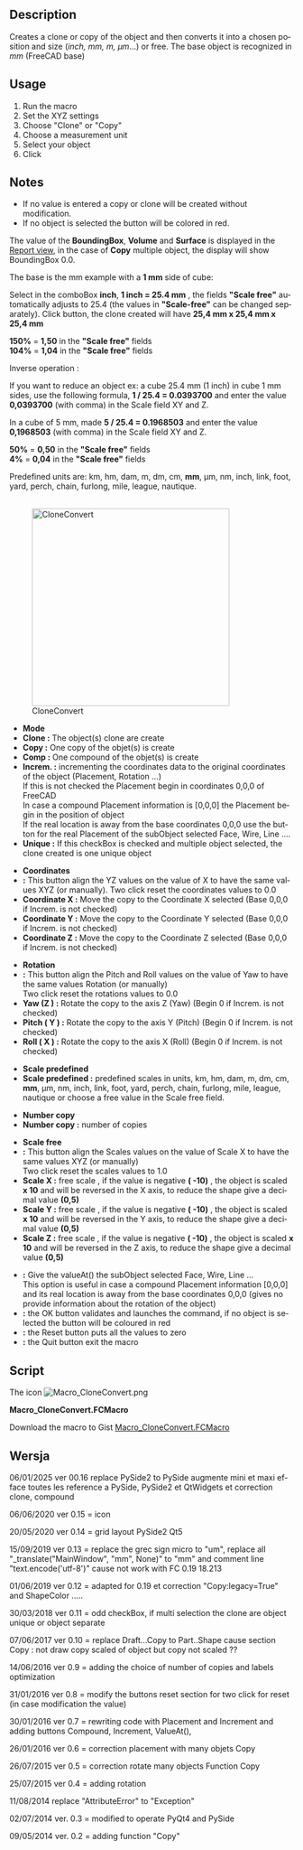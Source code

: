 <languages/>

<div lang="en" dir="ltr" class="mw-content-ltr">
{{Macro
|Name=Macro CloneConvert
|Icon=Macro_CloneConvert.png
|Description=Creates a Clone/Copy/Compound of the object(s) and then converted into a chosen position and size (''inch, mm, m, µm''...) or free. The base object is recognized in ''mm'' (FreeCAD base).
|Author=mario52
|Version=00.16
|Date=2025-01-06
|FCVersion= ≥0.18
|Download=[https://wiki.freecad.org/images/0/0a/Macro_CloneConvert.png ToolBar Icon]
}}
</div>

<div lang="en" dir="ltr" class="mw-content-ltr">
==Description==
</div>

<div lang="en" dir="ltr" class="mw-content-ltr">
Creates a clone or copy of the object and then converts it into a chosen position and size (''inch, mm, m, µm''...) or free. The base object is recognized in ''mm'' (FreeCAD base)
</div>

{{Codeextralink|https://gist.githubusercontent.com/mario52a/9f2f2f6144e1307a048f1840ef99300c/raw/fb76b3c728c1c7cd085e87f5d6d223d9f79bb574/Macro_CloneConvert.FCMacro}}

<div lang="en" dir="ltr" class="mw-content-ltr">
==Usage==
</div>

<div lang="en" dir="ltr" class="mw-content-ltr">
# Run the macro
# Set the XYZ settings
# Choose "Clone" or "Copy" 
# Choose a measurement unit
# Select your object
# Click {{KEY|Ok}}
</div>

<div lang="en" dir="ltr" class="mw-content-ltr">
==Notes==
</div>

<div lang="en" dir="ltr" class="mw-content-ltr">
* If no value is entered a copy or clone will be created without modification.
* If no object is selected the {{KEY|Ok}} button will be colored in red.
</div>

<div lang="en" dir="ltr" class="mw-content-ltr">
The value of the '''BoundingBox''', '''Volume''' and '''Surface''' is displayed in the [[Report_view|Report view]], in the case of '''Copy''' multiple object, the display will show BoundingBox 0.0.
</div>

<div lang="en" dir="ltr" class="mw-content-ltr">
The base is the mm example with a '''1 mm''' side of cube:
</div>

<div lang="en" dir="ltr" class="mw-content-ltr">
Select in the comboBox '''inch''', '''1 inch = 25.4 mm''' , the fields '''"Scale free"''' automatically adjusts to 25.4 (the values ​​in '''"Scale-free"''' can be changed separately). Click {{KEY|Ok}} button, the clone created will have '''25,4 mm x 25,4 mm x 25,4 mm'''
</div> 

<div lang="en" dir="ltr" class="mw-content-ltr">
'''150%''' = '''1,50''' in the '''"Scale free"''' fields <br />
'''104%''' = '''1,04''' in the '''"Scale free"''' fields
</div> 

<div lang="en" dir="ltr" class="mw-content-ltr">
Inverse operation :
</div>

<div lang="en" dir="ltr" class="mw-content-ltr">
If you want to reduce an object ex: a cube 25.4 mm (1 inch) in cube 1 mm sides, use the following formula, '''1 / 25.4 = 0.0393700''' and enter the value '''0,0393700''' (with comma) in the Scale field XY and Z.
</div>

<div lang="en" dir="ltr" class="mw-content-ltr">
In a cube of 5 mm, made​​ '''5 / 25.4 = 0.1968503''' and enter the value '''0,1968503''' (with comma) in the Scale field XY and Z.
</div>

<div lang="en" dir="ltr" class="mw-content-ltr">
'''50%''' = '''0,50''' in the '''"Scale free"''' fields<br />
''' 4%''' = '''0,04''' in the '''"Scale free"''' fields 
<br />
</div>

<div lang="en" dir="ltr" class="mw-content-ltr">
Predefined units are:
km, hm, dam, m, dm, cm, '''mm''', µm, nm, inch, link, foot, yard, perch, chain, furlong, mile, league, nautique.
<br /><br />
</div>

<div lang="en" dir="ltr" class="mw-content-ltr">
[[File:Macro CloneConvert_01.png|350px|left|CloneConvert]]
* '''Mode'''
* '''Clone   :''' The object(s) clone are create 
* '''Copy    :''' One copy of the objet(s) is create
* '''Comp    :''' One compound of the objet(s) is create
* '''Increm. :''' incrementing the coordinates data to the original coordinates of the object (Placement, Rotation ...)<br />If this is not checked the Placement begin in coordinates 0,0,0 of FreeCAD<br />In case a compound Placement information is [0,0,0] the Placement begin in the position of object<br />If the real location is away from the base coordinates 0,0,0 use the {{KEY|ValueAt()}} button for the real Placement of the subObject selected Face, Wire, Line ....
* '''Unique  :''' If this checkBox is checked and multiple object selected, the clone created is one unique object
</div>

<div lang="en" dir="ltr" class="mw-content-ltr">
* '''Coordinates'''
* '''{{KEY|...}} :''' This button align the YZ values on the value of X to have the same values ​​XYZ (or manually). Two click reset the coordinates values to 0.0 
* '''Coordinate X :''' Move the copy to the Coordinate X selected (Base 0,0,0 if Increm. is not checked)
* '''Coordinate Y :''' Move the copy to the Coordinate Y selected (Base 0,0,0 if Increm. is not checked)
* '''Coordinate Z :''' Move the copy to the Coordinate Z selected (Base 0,0,0 if Increm. is not checked)
</div>

<div lang="en" dir="ltr" class="mw-content-ltr">
* '''Rotation'''
* '''{{KEY|...}} :''' This button align the Pitch and Roll values on the value of Yaw to have the same values ​​Rotation (or manually)<br />Two click reset the rotations values to 0.0 
* '''Yaw (Z )    :''' Rotate the copy to the axis Z (Yaw) (Begin 0 if Increm. is not checked)
* '''Pitch ( Y ) :''' Rotate the copy to the axis Y (Pitch) (Begin 0 if Increm. is not checked)
* '''Roll ( X )  :''' Rotate the copy to the axis X (Roll) (Begin 0 if Increm. is not checked)
</div>

<div lang="en" dir="ltr" class="mw-content-ltr">
* '''Scale predefined'''
* '''Scale predefined :''' predefined scales in units, km, hm, dam, m, dm, cm, '''mm''', µm, nm, inch, link, foot, yard, perch, chain, furlong, mile, league, nautique or choose a free value in the Scale free field.
</div>

<div lang="en" dir="ltr" class="mw-content-ltr">
* '''Number copy '''
* '''Number copy :''' number of copies
</div>

<div lang="en" dir="ltr" class="mw-content-ltr">
* '''Scale free'''
* '''{{KEY|...}} :''' This button align the Scales values on the value of Scale X to have the same values ​​XYZ (or manually)<br />Two click reset the scales values to 1.0 
* '''Scale X :''' free scale , if the value is negative '''( -10)''' , the object is scaled '''x 10''' and will be reversed in the X axis, to reduce the shape give a decimal value '''(0,5)'''
* '''Scale Y :''' free scale , if the value is negative '''( -10)''' , the object is scaled '''x 10''' and will be reversed in the Y axis, to reduce the shape give a decimal value '''(0,5)'''
* '''Scale Z :''' free scale , if the value is negative '''( -10)''' , the object is scaled '''x 10''' and will be reversed in the Z axis, to reduce the shape give a decimal value '''(0,5)'''
</div>

<div lang="en" dir="ltr" class="mw-content-ltr">
* '''{{KEY|ValueAt()}} :''' Give the valueAt() the subObject selected Face, Wire, Line ...<br />This option is useful in case a compound Placement information [0,0,0] and its real location is away from the base coordinates 0,0,0 (gives no provide information about the rotation of the object)
* '''{{KEY|Ok}} :''' the OK button validates and launches the command, if no object is selected the {{KEY|Ok}} button will be coloured in red
* '''{{KEY|Reset}} :''' the Reset button puts all the values to zero
* '''{{KEY|Quit}} :''' the Quit button exit the macro
{{clear}}
</div>

<div lang="en" dir="ltr" class="mw-content-ltr">
==Script==
</div>

<div lang="en" dir="ltr" class="mw-content-ltr">
The icon [[Image:Macro_CloneConvert.png]]
</div> 

<div lang="en" dir="ltr" class="mw-content-ltr">
'''Macro_CloneConvert.FCMacro'''
</div>

<div lang="en" dir="ltr" class="mw-content-ltr">
Download the macro to Gist [https://gist.github.com/mario52a/9f2f2f6144e1307a048f1840ef99300c Macro_CloneConvert.FCMacro]
</div>

<span id="Revision"></span>
==Wersja==

<div lang="en" dir="ltr" class="mw-content-ltr">
06/01/2025 ver 00.16 replace PySide2 to PySide augmente mini et maxi efface toutes les reference a PySide, PySide2 et QtWidgets et correction clone, compound
</div>

<div lang="en" dir="ltr" class="mw-content-ltr">
06/06/2020 ver 0.15 = icon
</div>

<div lang="en" dir="ltr" class="mw-content-ltr">
20/05/2020 ver 0.14 = grid layout PySide2 Qt5
</div>

<div lang="en" dir="ltr" class="mw-content-ltr">
15/09/2019 ver 0.13 = replace the grec sign micro to "um", replace all "_translate("MainWindow", "mm", None)" to "mm" and comment line "text.encode('utf-8')" cause not work with FC 0.19 18.213
</div>

<div lang="en" dir="ltr" class="mw-content-ltr">
01/06/2019 ver 0.12 = adapted for 0.19 et correction "Copy:legacy=True" and ShapeColor .....
</div>

<div lang="en" dir="ltr" class="mw-content-ltr">
30/03/2018 ver 0.11 = odd checkBox, if multi selection the clone are object unique or object separate
</div>

<div lang="en" dir="ltr" class="mw-content-ltr">
07/06/2017 ver 0.10 = replace Draft...Copy to Part..Shape cause section Copy : not draw copy scaled of object but copy not scaled ??
</div> 

<div lang="en" dir="ltr" class="mw-content-ltr">
14/06/2016 ver 0.9  = adding the choice of number of copies and labels optimization
</div>

<div lang="en" dir="ltr" class="mw-content-ltr">
31/01/2016 ver 0.8 = modify the buttons reset section for two click for reset (in case modification the value)
</div> 

<div lang="en" dir="ltr" class="mw-content-ltr">
30/01/2016 ver 0.7 = rewriting code with Placement and Increment and adding buttons Compound, Increment, ValueAt(),
</div> 

<div lang="en" dir="ltr" class="mw-content-ltr">
26/01/2016 ver 0.6 = correction placement with many objets Copy
</div>

<div lang="en" dir="ltr" class="mw-content-ltr">
26/07/2015 ver 0.5 = correction rotate many objects Function Copy
</div>

<div lang="en" dir="ltr" class="mw-content-ltr">
25/07/2015 ver 0.4 = adding rotation
</div>

<div lang="en" dir="ltr" class="mw-content-ltr">
11/08/2014 replace "AttributeError" to "Exception"
</div>

<div lang="en" dir="ltr" class="mw-content-ltr">
02/07/2014 ver. 0.3 = modified to operate PyQt4 and PySide
</div>

<div lang="en" dir="ltr" class="mw-content-ltr">
09/05/2014 ver. 0.2 = adding function "Copy"
</div>